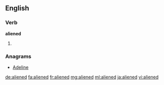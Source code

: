 ==English==

===Verb===
'''aliened'''

# {{en-past of|alien}}

===Anagrams===
* [[Adeline#English|Adeline]]

[[de:aliened]]
[[fa:aliened]]
[[fr:aliened]]
[[mg:aliened]]
[[ml:aliened]]
[[ja:aliened]]
[[vi:aliened]]